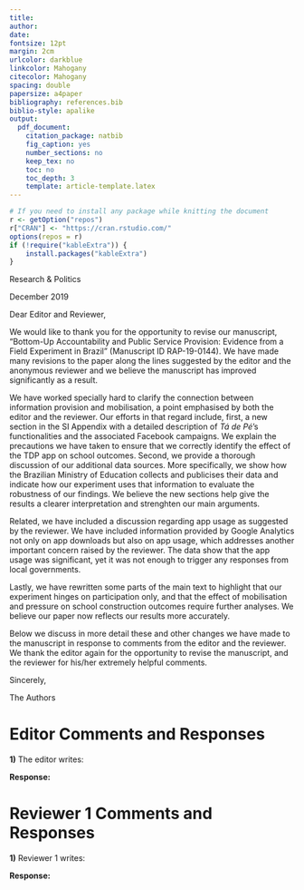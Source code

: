 ```yaml
---
title:
author:
date:
fontsize: 12pt
margin: 2cm
urlcolor: darkblue
linkcolor: Mahogany
citecolor: Mahogany
spacing: double
papersize: a4paper
bibliography: references.bib
biblio-style: apalike
output:
  pdf_document:
    citation_package: natbib
    fig_caption: yes
    number_sections: no
    keep_tex: no
    toc: no
    toc_depth: 3
    template: article-template.latex
---
```


```r
# If you need to install any package while knitting the document
r <- getOption("repos")
r["CRAN"] <- "https://cran.rstudio.com/"
options(repos = r)
if (!require("kableExtra")) {
    install.packages("kableExtra")
}
```

\noindent Research & Politics

\vspace{.1cm}

\noindent 2 December 2019

\vspace{.5cm}

\noindent Dear Editor and Reviewer,

\vspace{.5cm}

\noindent We would like to thank you for the opportunity to revise our manuscript, "Bottom-Up Accountability and Public Service Provision: Evidence from a Field Experiment in Brazil" (Manuscript ID RAP-19-0144). We have made many revisions to the paper along the lines suggested by the editor and the anonymous reviewer and we believe the manuscript has improved significantly as a result.

We have worked specially hard to clarify the connection between information provision and mobilisation, a point emphasised by both the editor and the reviewer. Our efforts in that regard include, first, a new section in the SI Appendix with a detailed description of _Tá de Pé_'s functionalities and the associated Facebook campaigns. We explain the precautions we have taken to ensure that we correctly identify the effect of the TDP app on school outcomes. Second, we provide a thorough discussion of our additional data sources. More specifically, we show how the Brazilian Ministry of Education collects and publicises their data and indicate how our experiment uses that information to evaluate the robustness of our findings. We believe the new sections help give the results a clearer interpretation and strenghten our main arguments.

Related, we have included a discussion regarding app usage as suggested by the reviewer. We have included information provided by Google Analytics not only on app downloads but also on app usage, which addresses another important concern raised by the reviewer. The data show that the app usage was significant, yet it was not enough to trigger any responses from local governments. 

Lastly, we have rewritten some parts of the main text to highlight that our experiment hinges on participation only, and that the effect of mobilisation and pressure on school construction outcomes require further analyses. We believe our paper now reflects our results more accurately.

Below we discuss in more detail these and other changes we have made to the manuscript in response to comments from the editor and the reviewer. We thank the editor again for the opportunity to revise the manuscript, and the reviewer for his/her extremely helpful comments.

\vspace{.5cm}

\noindent Sincerely,

\vspace{.5cm}

\noindent The Authors

\newpage

# Editor Comments and Responses

**1)** The editor writes: 

\noindent 
**Response:**

\begin{quotation}
Lorem ipsum.
\end{quotation}

\newpage

# Reviewer 1 Comments and Responses

**1)** Reviewer 1 writes: 

\noindent
**Response:**






\newpage
\setlength{\parindent}{0cm}
\setlength{\parskip}{5pt}

